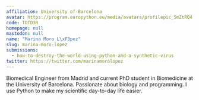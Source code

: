 ```yaml
---
affiliation: University of Barcelona
avatar: https://program.europython.eu/media/avatars/profilepic_SmZtRQ4.jpg
code: TDTD3R
homepage: null
mastodon: null
name: "Marina Moro L\xF3pez"
slug: marina-moro-lopez
submissions:
  - how-to-destroy-the-world-using-python-and-a-synthetic-virus
twitter: https://twitter.com/marinamorolopez
---
```


Biomedical Engineer from Madrid and current PhD student in Biomedicine at the
University of Barcelona. Passionate about biology and programming. I use Python
to make my scientific day-to-day life easier.

